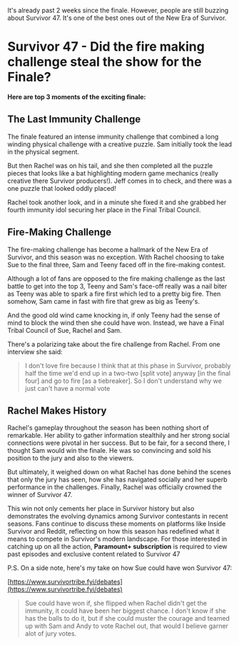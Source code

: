 It's already past 2 weeks since the finale. However, people are still buzzing about Survivor 47. It's one of the best ones out of the New Era of Survivor.

# Survivor 47 - Did the fire making challenge steal the show for the Finale?

**Here are top 3 moments of the exciting finale:**

## **The Last Immunity Challenge**

The finale featured an intense immunity challenge that combined a long winding physical challenge with a creative puzzle. Sam initially took the lead in the physical segment.

But then Rachel was on his tail, and she then completed all the puzzle pieces that looks like a bat highlighting modern game mechanics (really creative there Survivor producers!). Jeff comes in to check, and there was a one puzzle that looked oddly placed!

Rachel took another look, and in a minute she fixed it and she grabbed her fourth immunity idol securing her place in the Final Tribal Council.

## **Fire-Making Challenge**

The fire-making challenge has become a hallmark of the New Era of Survivor, and this season was no exception. With Rachel choosing to take Sue to the final three, Sam and Teeny faced off in the fire-making contest.

Although a lot of fans are opposed to the fire making challenge as the last battle to get into the top 3, Teeny and Sam's face-off really was a nail biter as Teeny was able to spark a fire first which led to a pretty big fire. Then somehow, Sam came in fast with fire that grew as big as Teeny's.

And the good old wind came knocking in, if only Teeny had the sense of mind to block the wind then she could have won. Instead, we have a Final Tribal Council of Sue, Rachel and Sam.

There's a polarizing take about the fire challenge from Rachel. From one interview she said:

> I don't love fire because I think that at this phase in Survivor, probably half the time we'd end up in a two-two [split vote] anyway [in the final four] and go to fire [as a tiebreaker]. So I don't understand why we just can't have a normal vote

## **Rachel Makes History**

Rachel's gameplay throughout the season has been nothing short of remarkable. Her ability to gather information stealthily and her strong social connections were pivotal in her success. But to be fair, for a second there, I thought Sam would win the finale. He was so convincing and sold his position to the jury and also to the viewers.

But ultimately, it weighed down on what Rachel has done behind the scenes that only the jury has seen, how she has navigated socially and her superb performance in the challenges. Finally, Rachel was officially crowned the winner of Survivor 47.

This win not only cements her place in Survivor history but also demonstrates the evolving dynamics among Survivor contestants in recent seasons. Fans continue to discuss these moments on platforms like Inside Survivor and Reddit, reflecting on how this season has redefined what it means to compete in Survivor's modern landscape. For those interested in catching up on all the action, **Paramount+ subscription** is required to view past episodes and exclusive content related to Survivor 47

P.S. On a side note, here's my take on how Sue could have won Survivor 47:

[https://www.survivortribe.fyi/debates](https://www.survivortribe.fyi/debates)

> Sue could have won if, she flipped when Rachel didn't get the immunity, it could have been her biggest chance. I don't know if she has the balls to do it, but if she could muster the courage and teamed up with Sam and Andy to vote Rachel out, that would I believe garner alot of jury votes.
